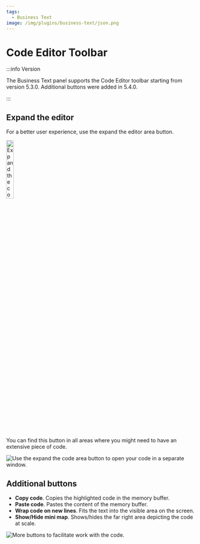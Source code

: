 ```yaml
---
tags:
  - Business Text
image: /img/plugins/business-text/json.png
---
```



# Code Editor Toolbar

:::info Version

The Business Text panel supports the Code Editor toolbar starting from version 5.3.0. Additional buttons were added in 5.4.0.

:::

## Expand the editor

For a better user experience, use the expand the editor area button.

<Image
  title="Expand the code area button."
  src="/img/blog/2024-08-26-dynamictext-panel-5.3.0/button.png"
  width="20%"
/>

You can find this button in all areas where you might need to have an extensive piece of code.

<Image
  title="Use the expand the code area button to open your code in a separate window."
  src="/img/plugins/business-text/window.png"
/>

## Additional buttons

- **Copy code**. Copies the highlighted code in the memory buffer.
- **Paste code**. Pastes the content of the memory buffer.
- **Wrap code on new lines**. Fits the text into the visible area on the screen.
- **Show/Hide mini map**. Shows/hides the far right area depicting the code at scale.

<Image
  title="More buttons to facilitate work with the code."
  src="/img/plugins/business-text/more-buttons.png"
/>
